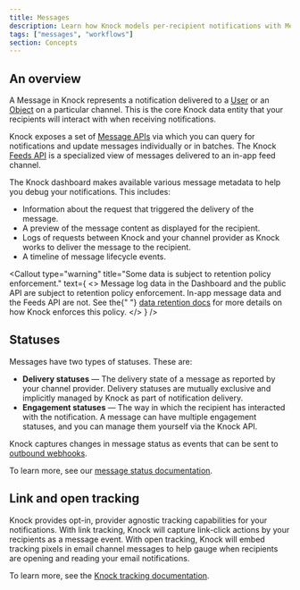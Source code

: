 ```yaml
---
title: Messages
description: Learn how Knock models per-recipient notifications with Messages.
tags: ["messages", "workflows"]
section: Concepts
---
```


## An overview

A Message in Knock represents a notification delivered to a [User](/concepts/users) or an [Object](/concepts/objects) on a particular channel. This is the core Knock data entity that your recipients will interact with when receiving notifications.

Knock exposes a set of [Message APIs](/api-reference/messages) via which you can query for notifications and update messages individually or in batches. The Knock [Feeds API](/api-reference/users/feeds) is a specialized view of messages delivered to an in-app feed channel.

The Knock dashboard makes available various message metadata to help you debug your notifications. This includes:

- Information about the request that triggered the delivery of the message.
- A preview of the message content as displayed for the recipient.
- Logs of requests between Knock and your channel provider as Knock works to deliver the message to the recipient.
- A timeline of message lifecycle events.

<Callout
  type="warning"
  title="Some data is subject to retention policy enforcement."
  text={
    <>
      Message log data in the Dashboard and the public API are subject to
      retention policy enforcement. In-app message data and the Feeds API are
      not. See the{" "}
      <a href="/manage-your-account/data-retention">data retention docs</a> for
      more details on how Knock enforces this policy.
    </>
  }
/>

## Statuses

Messages have two types of statuses. These are:

- **Delivery statuses** — The delivery state of a message as reported by your channel provider. Delivery statuses are mutually exclusive and implicitly managed by Knock as part of notification delivery.
- **Engagement statuses** — The way in which the recipient has interacted with the notification. A message can have multiple engagement statuses, and you can manage them yourself via the Knock API.

Knock captures changes in message status as events that can be sent to [outbound webhooks](/developer-tools/outbound-webhooks/overview).

To learn more, see our [message status documentation](/send-notifications/message-statuses).

## Link and open tracking

Knock provides opt-in, provider agnostic tracking capabilities for your notifications. With link tracking, Knock will capture link-click actions by your recipients as a message event. With open tracking, Knock will embed tracking pixels in email channel messages to help gauge when recipients are opening and reading your email notifications.

To learn more, see the [Knock tracking documentation](/send-notifications/tracking).
